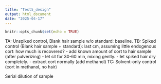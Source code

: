 ```yaml
---
title: "Test5_design"
output: html_document
date: "2025-04-17"
---
```


```r
knitr::opts_chunk$set(echo = TRUE)
```


TA: Unspiked control, Blank hair sample w/o standard: baseline.
TB: Spiked control (Blank hair sample + standard): last cm, assuming little endogenous cort: how much is recovered?
- add known amount of cort to hair sample (after pulverizing) 
- let sit for 30-60 min, mixing gently.
- let spiked hair dry completely. 
- extract cort normally (add methanol)
TC: Solvent-only control (cort in methanol, no hair)

Serial dilution of sample







```r

```

